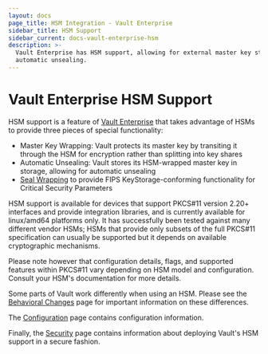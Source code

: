 ```yaml
---
layout: docs
page_title: HSM Integration - Vault Enterprise
sidebar_title: HSM Support
sidebar_current: docs-vault-enterprise-hsm
description: >-
  Vault Enterprise has HSM support, allowing for external master key storage and
  automatic unsealing.
---
```


# Vault Enterprise HSM Support

HSM support is a feature of [Vault
Enterprise](https://www.hashicorp.com/vault.html) that takes advantage of HSMs
to provide three pieces of special functionality:

 * Master Key Wrapping: Vault protects its master key by transiting it through
   the HSM for encryption rather than splitting into key shares
 * Automatic Unsealing: Vault stores its HSM-wrapped master key in storage,
   allowing for automatic unsealing
 * [Seal Wrapping](/docs/enterprise/sealwrap/index.html) to provide FIPS
   KeyStorage-conforming functionality for Critical Security Parameters

HSM support is available for devices that support PKCS#11 version 2.20+
interfaces and provide integration libraries, and is currently available for
linux/amd64 platforms only. It has successfully been tested against many
different vendor HSMs; HSMs that provide only subsets of the full PKCS#11
specification can usually be supported but it depends on available
cryptographic mechanisms.

Please note however that configuration details, flags, and supported features
within PKCS#11 vary depending on HSM model and configuration. Consult your
HSM's documentation for more details.

Some parts of Vault work differently when using an HSM. Please see the
[Behavioral Changes](/docs/enterprise/hsm/behavior.html) page for
important information on these differences.

The [Configuration](/docs/configuration/seal/pkcs11.html) page contains
configuration information.

Finally, the [Security](/docs/enterprise/hsm/security.html) page contains
information about deploying Vault's HSM support in a secure fashion.
